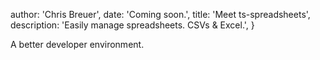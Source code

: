 
  author: 'Chris Breuer',
  date: 'Coming soon.',
  title: 'Meet ts-spreadsheets',
  description: 'Easily manage spreadsheets. CSVs & Excel.',
}


A better developer environment.